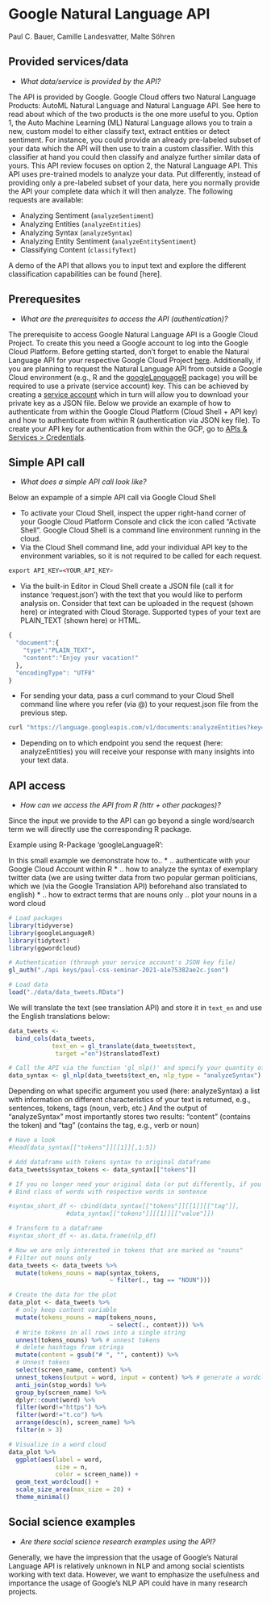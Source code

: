 
# Google Natural Language API
Paul C. Bauer, Camille Landesvatter, Malte Söhren



## Provided services/data

* *What data/service is provided by the API?*

The API is provided by Google. Google Cloud offers two Natural Language Products: AutoML Natural Language and Natural Language API. See here to read about which of the two products is the one more useful to you.
Option 1, the Auto Machine Learning (ML) Natural Language allows you to train a new, custom model to either classify text, extract entities or detect sentiment. For instance, you could provide an already pre-labeled subset of your data which the API will then use to train a custom classifier. With this classifier at hand you could then classify and analyze further similar data of yours.
This API review focuses on option 2, the Natural Language API. This API uses pre-trained models to analyze your data. Put differently, instead of providing only a pre-labeled subset of your data, here you normally provide the API your complete data which it will then analyze.
The following requests are available: 

* Analyzing Sentiment (`analyzeSentiment`)
* Analyzing Entities (`analyzeEntities`)
* Analyzing Syntax (`analyzeSyntax`)
* Analyzing Entity Sentiment (`analyzeEntitySentiment`)
* Classifying Content (`classifyText`)

A demo of the API that allows you to input text and explore the different classification capabilities can be  found [here].

## Prerequesites
* *What are the prerequisites to access the API (authentication)? *


The prerequisite to access Google Natural Language API is a Google Cloud Project. To create this you need a Google account to log into the Google Cloud Platform. Before getting started, don’t forget to enable the Natural Language API for your respective Google Cloud Project [here](https://console.cloud.google.com/marketplace/product/google/language.googleapis.com).
Additionally, if you are planning to request the Natural Language API from outside a Google Cloud environment (e.g., R and the [googleLanguageR](https://cran.r-project.org/web/packages/googleLanguageR/vignettes/setup.html) package) you will be required to use a private (service account) key. This can be achieved by creating a [service account](https://cloud.google.com/docs/authentication/production#create_service_account) which in turn will allow you to download your private key as a JSON file. Below we provide an example of how to authenticate from within the Google Cloud Platform (Cloud Shell + API key)  and how to authenticate from within R (authentication via JSON key file). To create your API key for authentication from within the GCP, go to [APIs & Services > Credentials](https://console.cloud.google.com/apis/credentials). 


## Simple API call
* *What does a simple API call look like?*

Below an expample of a simple API call via Google Cloud Shell

* To activate your Cloud Shell, inspect the upper right-hand corner of your Google Cloud Platform Console and click the icon called “Activate Shell”. Google Cloud Shell is a command line environment running in the cloud.
* Via the Cloud Shell command line, add your individual API key to the environment variables, so it is not required to be called for each request.


```r
export API_KEY=<YOUR_API_KEY>
```

* Via the built-in Editor in Cloud Shell create a JSON file (call it for instance ‘request.json’) with the text that you would like to perform analysis on. Consider that text can be uploaded in the request (shown here) or integrated with Cloud Storage. Supported types of your text are PLAIN_TEXT (shown here) or HTML.  

```r
{
  "document":{
    "type":"PLAIN_TEXT",
    "content":"Enjoy your vacation!"
  },
  "encodingType": "UTF8"
}
```

* For sending your data, pass a curl command to your Cloud Shell command line where you refer (via @) to your request.json file from the previous step.

```r
curl "https://language.googleapis.com/v1/documents:analyzeEntities?key=${API_KEY}" -s -X POST -H "Content-Type: application/json" --data-binary @request.json
```

* Depending on to which endpoint you send the request (here: analyzeEntities) you will receive your response with many insights into your text data.

## API access
* *How can we access the API from R (httr + other packages)?* 

Since the input we provide to the API can go beyond a single word/search term we will directly use the corresponding R package.


Example using R-Package ‘googleLanguageR’:

In this small example we demonstrate how to..
* .. authenticate with your Google Cloud Account within R
* .. how to analyze the syntax of exemplary twitter data (we are using twitter data from two popular german politicians, which we (via the Google Translation API) beforehand also translated to english)
* .. how to extract terms that are nouns only
.. plot your nouns in a word cloud


```r
# Load packages
library(tidyverse)
library(googleLanguageR)
library(tidytext)
library(ggwordcloud)

# Authentication (through your service account's JSON key file)
gl_auth("./api keys/paul-css-seminar-2021-a1e75382ae2c.json")

# Load data
load("./data/data_tweets.RData")
```


We will translate the text (see translation API) and store it in `text_en` and use the English translations below:

```r
data_tweets <- 
  bind_cols(data_tweets,
            text_en = gl_translate(data_tweets$text,
             target ="en")$translatedText)
```

```r
# Call the API via the function 'gl_nlp()' and specify your quantity of interest (here: analyzeSyntax)
data_syntax <- gl_nlp(data_tweets$text_en, nlp_type = "analyzeSyntax")
```

Depending on what specific argument you used (here: analyzeSyntax) a list with information on different characteristics of your text is returned, e.g., sentences, tokens, tags (noun, verb, etc.)
And the output of "analyzeSyntax" most importantly stores two results: "content" (contains the token) and "tag" (contains the tag, e.g., verb or noun)

```r
# Have a look
#head(data_syntax[["tokens"]][[1]][,1:5])

# Add dataframe with tokens syntax to original dataframe
data_tweets$syntax_tokens <- data_syntax[["tokens"]]

# If you no longer need your original data (or put differently, if you are only interested in the single tokens and their respective tag), consider this alternative:
# Bind class of words with respective words in sentence

#syntax_short_df <- cbind(data_syntax[["tokens"]][[1]][["tag"]], 
                #data_syntax[["tokens"]][[1]][["value"]])

# Transform to a dataframe
#syntax_short_df <- as.data.frame(nlp_df)

# Now we are only interested in tokens that are marked as "nouns" 
# Filter out nouns only
data_tweets <- data_tweets %>% 
  mutate(tokens_nouns = map(syntax_tokens, 
                            ~ filter(., tag == "NOUN"))) 

# Create the data for the plot
data_plot <- data_tweets %>% 
  # only keep content variable
  mutate(tokens_nouns = map(tokens_nouns, 
                            ~ select(., content))) %>% 
  # Write tokens in all rows into a single string
  unnest(tokens_nouns) %>% # unnest tokens
  # delete hashtags from strings
  mutate(content = gsub("# ", "", content)) %>%
  # Unnest tokens
  select(screen_name, content) %>%
  unnest_tokens(output = word, input = content) %>% # generate a wordcloud
  anti_join(stop_words) %>%
  group_by(screen_name) %>%
  dplyr::count(word) %>%
  filter(word!="https") %>%
  filter(word!="t.co") %>%
  arrange(desc(n), screen_name) %>%
  filter(n > 3)

# Visualize in a word cloud
data_plot %>%
  ggplot(aes(label = word, 
             size = n,
             color = screen_name)) +
  geom_text_wordcloud() +
  scale_size_area(max_size = 20) +
  theme_minimal()
```

## Social science examples
* *Are there social science research examples using the API?*

Generally, we have the impression that the usage of Google’s Natural Language API is relatively unknown in NLP and among social scientists working with text data. However, we want to emphasize the usefulness and importance the usage of Google’s NLP API could have in many research projects. 


